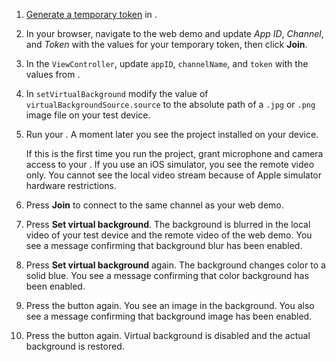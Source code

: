 

1. [Generate a temporary token](../reference/manage-agora-account#generate-a-temporary-token) in <Vg k="CONSOLE" /> .

2. In your browser, navigate to the <Link target="_blank" to="{{Global.DEMO_BASIC_VIDEO_CALL_URL}}"><Vg k="COMPANY" /> web demo</Link> and update _App ID_, _Channel_, and _Token_ with the values for your temporary token, then click **Join**.

3. In the `ViewController`, update `appID`, `channelName`, and `token` with the values from <Vg k="CONSOLE" />.

4. In `setVirtualBackground` modify the value of `virtualBackgroundSource.source` to the absolute path of a `.jpg` or `.png` image file on your test device.

5. Run your <Vpl k="CLIENT" />. A moment later you see the project installed on your device.

    If this is the first time you run the project, grant microphone and camera access to your <Vpl k="CLIENT" />.
    <PlatformWrapper platform="ios">
        If you use an iOS simulator, you see the remote video only. You cannot see the local video stream because of <Link target="_blank" to="https://help.apple.com/simulator/mac/current/#/devb0244142d">Apple simulator hardware restrictions</Link>.
    </PlatformWrapper>

6. Press **Join** to connect to the same channel as your web demo.

7. Press **Set virtual background**. The background is blurred in the local video of your test device and the remote video of the web demo. You see a message confirming that background blur has been enabled.

8. Press **Set virtual background** again. The background changes color to a solid blue. You see a message confirming that color background has been enabled.

9. Press the button again. You see an image in the background. You also see a message confirming that background image has been enabled.

10. Press the button again. Virtual background is disabled and the actual background is restored.

